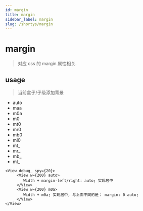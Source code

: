 ```yaml
---
id: margin
title: margin
sidebar_label: margin
slug: /shortys/margin
---
```


# margin

> 对应 css 的 margin 属性相关.

## usage

> 当前盒子/子级添加背景

- auto
- maa
- m0a
- m0
- mt0
- mr0
- mb0
- ml0
- mt_
- mr_
- mb_
- ml_

```tsx live
<View debug_ spy={20}>
     <View w={200} auto>
        Width + margin-left/right: auto; 实现居中
     </View>
     <View w={200} m0a>
        Width + m0a; 实现居中, 与上面不同的是： margin: 0 auto;
     </View>
</View>
```
